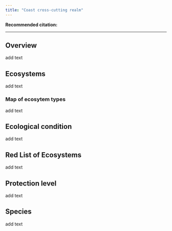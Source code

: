 ```yaml
---
title: "Coast cross-cutting realm"
---
```


**Recommended citation:**

------------------------------------------------------------------------

## Overview

add text

## Ecosystems

add text

### Map of ecosytem types

add text

## Ecological condition

add text

## Red List of Ecosystems

add text

## Protection level

add text

## Species

add text


